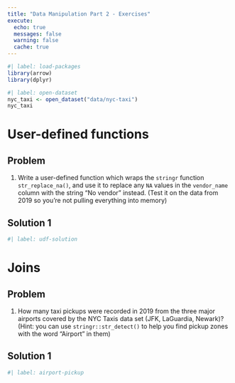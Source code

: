 ```yaml
---
title: "Data Manipulation Part 2 - Exercises"
execute:
  echo: true
  messages: false
  warning: false
  cache: true
---
```


```r
#| label: load-packages
library(arrow)
library(dplyr)
```

```r
#| label: open-dataset
nyc_taxi <- open_dataset("data/nyc-taxi")
nyc_taxi
```


# User-defined functions

## Problem

1.  Write a user-defined function which wraps the `stringr` function `str_replace_na()`, and use it to replace any `NA` values in the `vendor_name` column with the string "No vendor" instead. (Test it on the data from 2019 so you're not pulling everything into memory)

## Solution 1

```r
#| label: udf-solution

```


# Joins

## Problem

1.  How many taxi pickups were recorded in 2019 from the three major airports covered by the NYC Taxis data set (JFK, LaGuardia, Newark)? (Hint: you can use `stringr::str_detect()` to help you find pickup zones with the word "Airport" in them)

## Solution 1

```r
#| label: airport-pickup

```


